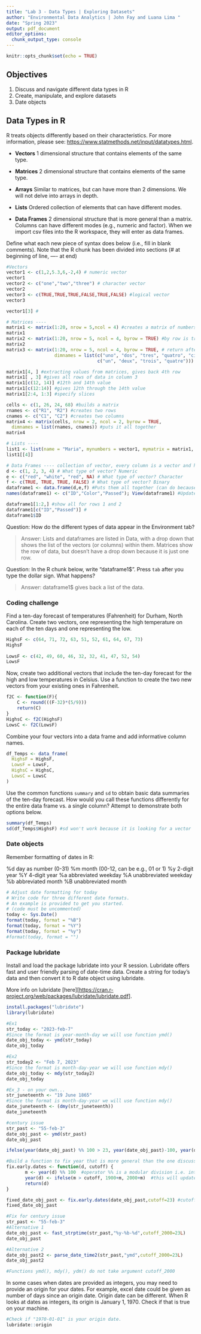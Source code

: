 ```yaml
---
title: "Lab 3 - Data Types | Exploring Datasets"
author: "Environmental Data Analytics | John Fay and Luana Lima "
date: "Spring 2023"
output: pdf_document
editor_options: 
  chunk_output_type: console
---
```


```r
knitr::opts_chunk$set(echo = TRUE)
```

## Objectives

1.  Discuss and navigate different data types in R
2.  Create, manipulate, and explore datasets
3.  Date objects

## Data Types in R

R treats objects differently based on their characteristics. For more information, please see: <https://www.statmethods.net/input/datatypes.html>.

-   **Vectors** 1 dimensional structure that contains elements of the same type.

-   **Matrices** 2 dimensional structure that contains elements of the same type.

-   **Arrays** Similar to matrices, but can have more than 2 dimensions. We will not delve into arrays in depth.

-   **Lists** Ordered collection of elements that can have different modes.

-   **Data Frames** 2 dimensional structure that is more general than a matrix. Columns can have different modes (e.g., numeric and factor). When we import csv files into the R workspace, they will enter as data frames.

Define what each new piece of syntax does below (i.e., fill in blank comments). Note that the R chunk has been divided into sections (\# at beginning of line, ---- at end)

```r
#Vectors
vector1 <- c(1,2,5.3,6,-2,4) # numeric vector
vector1
vector2 <- c("one","two","three") # character vector
vector2
vector3 <- c(TRUE,TRUE,TRUE,FALSE,TRUE,FALSE) #logical vector
vector3

vector1[3] # 

# Matrices ----
matrix1 <- matrix(1:20, nrow = 5,ncol = 4) #creates a matrix of numbers to 20, with 5 rows and 4 columns 
matrix1
matrix2 <- matrix(1:20, nrow = 5, ncol = 4, byrow = TRUE) #by row is true
matrix2
matrix3 <- matrix(1:20, nrow = 5, ncol = 4, byrow = TRUE, # return after comma continues the line
                  dimnames = list(c("uno", "dos", "tres", "quatro", "cinco"), 
                                  c("un", "deux", "trois", "quatre"))) #

matrix1[4, ] #extracting values from matrices, gives back 4th row
matrix1[ , 3] #gives all rows of data in column 3
matrix1[c(12, 14)] #12th and 14th value
matrix1[c(12:14)] #gives 12th through the 14th value
matrix1[2:4, 1:3] #specify slices

cells <- c(1, 26, 24, 68) #builds a matrix
rnames <- c("R1", "R2") #creates two rows
cnames <- c("C1", "C2") #creates two columns
matrix4 <- matrix(cells, nrow = 2, ncol = 2, byrow = TRUE,
  dimnames = list(rnames, cnames)) #puts it all together 
matrix4

# Lists ---- 
list1 <- list(name = "Maria", mynumbers = vector1, mymatrix = matrix1, age = 5.3); list1 #builds a list with four items, each item has a name
list1[[4]]

# Data Frames ---- collection of vector, every column is a vector and has the same data type
d <- c(1, 2, 3, 4) # What type of vector? Numeric
e <- c("red", "white", "red", NA) # What type of vector? Character
f <- c(TRUE, TRUE, TRUE, FALSE) # What type of vector? Binary
dataframe1 <- data.frame(d,e,f) #Puts them all together (can do because the same length)
names(dataframe1) <- c("ID","Color","Passed"); View(dataframe1) #Updates the column names 

dataframe1[1:2,] #show all for rows 1 and 2 
dataframe1[c("ID","Passed")] # 
dataframe1$ID

```

Question: How do the different types of data appear in the Environment tab?

> Answer: Lists and dataframes are listed in Data, with a drop down that shows the list of the vectors (or columns) within them. Matrices show the row of data, but doesn't have a drop down because it is just one row.

Question: In the R chunk below, write "dataframe1\$". Press `tab` after you type the dollar sign. What happens?

> Answer: dataframe1\$ gives back a list of the data. 

### Coding challenge

Find a ten-day forecast of temperatures (Fahrenheit) for Durham, North Carolina. Create two vectors, one representing the high temperature on each of the ten days and one representing the low.

```r

HighsF <- c(64, 71, 72, 63, 51, 52, 61, 64, 67, 73)
HighsF
  
LowsF <- c(42, 49, 60, 46, 32, 32, 41, 47, 52, 54)
LowsF

```

Now, create two additional vectors that include the ten-day forecast for the high and low temperatures in Celsius. Use a function to create the two new vectors from your existing ones in Fahrenheit.

```r

f2C <- function(F){
    C <- round(((F-32)*(5/9)))
    return(C)
}
HighsC <- f2C(HighsF)
LowsC <- f2C(LowsF)

```

Combine your four vectors into a data frame and add informative column names.

```r
df_Temps <- data_frame(
  HighsF = HighsF,
  LowsF = LowsF, 
  HighsC = HighsC,
  LowsC = LowsC
)
```

Use the common functions `summary` and `sd` to obtain basic data summaries of the ten-day forecast. How would you call these functions differently for the entire data frame vs. a single column? Attempt to demonstrate both options below.

```r
summary(df_Temps)
sd(df_Temps$HighsF) #sd won't work because it is looking for a vector
```

### Date objects

Remember formatting of dates in R:

%d day as number (0-31) %m month (00-12, can be e.g., 01 or 1) %y 2-digit year %Y 4-digit year %a abbreviated weekday %A unabbreviated weekday %b abbreviated month %B unabbreviated month

```r
# Adjust date formatting for today
# Write code for three different date formats. 
# An example is provided to get you started.
# (code must be uncommented)
today <- Sys.Date()
format(today, format = "%B")
format(today, format = "%Y")
format(today, format = "%y")
#format(today, format = "")

```

### Package lubridate

Install and load the package lubridate into your R session. Lubridate offers fast and user friendly parsing of date-time data. Create a string for today's data and then convert it to R date object using lubridate.

More info on lubridate [here][<https://cran.r-project.org/web/packages/lubridate/lubridate.pdf>].

```r
install.packages("lubridate")
library(lubridate)

#Ex1
str_today <- "2023-feb-7"
#Since the format is year-month-day we will use function ymd()
date_obj_today <- ymd(str_today)
date_obj_today

#Ex2
str_today2 <- "Feb 7, 2023"
#Since the format is month-day-year we will use function mdy()
date_obj_today <- mdy(str_today2)
date_obj_today

#Ex_3 - on your own...
str_juneteenth <- "19 June 1865"
#Since the format is month-day-year we will use function mdy()
date_juneteenth <- (dmy(str_juneteenth))
date_juneteenth
```

```r
#century issue
str_past <- "55-feb-3"
date_obj_past <- ymd(str_past)
date_obj_past

ifelse(year(date_obj_past) %% 100 > 23, year(date_obj_past)-100, year(date_obj_past))

#Build a function to fix year that is more general than the one discussed in the lesson
fix.early.dates <- function(d, cutoff) {
       m <- year(d) %% 100  #operator %% is a modular division i.e. integer-divide year(d) by 100 and returns the remainder 
       year(d) <- ifelse(m > cutoff, 1900+m, 2000+m)  #this will update year(d), year() is a function that returns the year for a data object
       return(d)
}

fixed_date_obj_past <- fix.early.dates(date_obj_past,cutoff=23) #cutoff could be the current year to be more general or any other depending on data set 
fixed_date_obj_past
```

```r
#Fix for century issue
str_past <- "55-feb-3"
#Alternative 1
date_obj_past <- fast_strptime(str_past,"%y-%b-%d",cutoff_2000=23L)
date_obj_past

#Alternative 2
date_obj_past2 <- parse_date_time2(str_past,"ymd",cutoff_2000=23L)
date_obj_past2

#Functions ymd(), mdy(), ydm() do not take argument cutoff_2000
```

In some cases when dates are provided as integers, you may need to provide an origin for your dates. For example, excel date could be given as number of days since an origin date. Origin date can be different. When R looks at dates as integers, its origin is January 1, 1970. Check if that is true on your machine.

```r
#Check if "1970-01-01" is your origin date.
lubridate::origin

```
